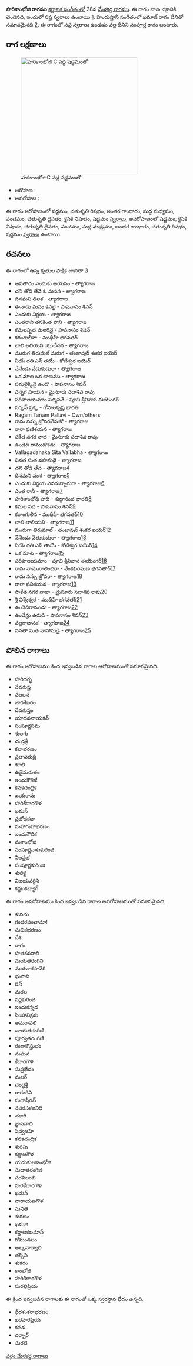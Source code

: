 {{Infobox ragam
	| name          	= హరికాంభోజి
	| synonym	    	= 
	| mela          	= 28
	| chakra        	= బాణ
	| janaka        	= 
	| type          	= సంపూర్ణ
	| arohanam      	= {{svaraC|S|R2|G3|M1|P|D2|N2|S'}} 
	| avarohanam    	= {{svaraC|S'|N2|D2|P|M1|G3|R2|S}}
	| jeeva         	=
	| chhaya        	=
	| nyasa         	=
	| vishesha      	= 
	| equivalent  		= ఖమాజ్
}}
{{కర్ణాటక సంగీత రాగాలు}}
'''హరికాంభోజి రాగము''' [[కర్ణాటక సంగీతం]]లో 28వ [[మేళకర్త రాగము]]. ఈ రాగం బాణ చక్రానికి చెందినది, ఇందులో సప్త స్వరాలు ఉంటాయి [https://en.wikipedia.org/wiki/Melakarta]. హిందుస్తానీ సంగీతంలో ఖమాజ్ రాగం దీనితో సమానమైనది [https://karnatik.com/hcragatable.shtml]. ఈ రాగంలో సప్త స్వరాలు ఉండడం వల్ల దీనిని సంపూర్ణ రాగం అంటారు.


==రాగ లక్షణాలు==
[[Image:harikambhoji_kb2wiki.png|thumb|right|316px|''హరికాంభోజి'' C వద్ద షడ్జమంతో]]

* ఆరోహణ : {{svaraC|S|R2|G3|M1|P|D2|N2|S'}} 
* అవరోహణ : {{svaraC|S'|N2|D2|P|M1|G3|R2|S}}

ఈ రాగం ఆరోహణంలో షడ్జమం, చతుశృతి రిషభం, అంతర గాంధారం, సుద్ద మధ్యమం, పంచమం, చతుశృతి దైవతం, కైసికి నిషాదం, షడ్జమం [[స్వరాలు]], అవరోహణంలో షడ్జమం, కైసికి నిషాదం, చతుశృతి దైవతం, పంచమం, సుద్ద మధ్యమం, అంతర గాంధారం, చతుశృతి రిషభం, షడ్జమం [[స్వరాలు]] ఉంటాయి.

==రచనలు==
ఈ రాగంలో ఉన్న కృతుల పాక్షిక జాబితా [https://github.com/ssrihari/ragavardhini/blob/master/ragas/kritis.psv]
* అవతారం ఎందుకు ఆయసం - త్యాగరాజ
* చని తోడి తేవె ఓ మనస - త్యాగరాజ
* దినమని  తిలక - త్యాగరాజ
* ఈనాడు మనం కవలై - పాపనాసం  శివన్
* ఎందుకు నిర్దయ - త్యాగరాజ
* ఎంతరాని తనకెంత పొని - త్యాగరాజ
* కమలప్పద  మలరినై - పాపనాసం  శివన్
* కరంగులీనా - ముథీహ్ భగవతర్
* లాలి లలియని యుచేదర - త్యాగరాజ
* మురుగ తిరుమల్ మరుగ - తంజావుర్ శంకర ఐయెర్
* నీయే గతి ఎన్ తయే - కోటీశ్వర ఐయెర్
* నేనేండు  వేడుకుడురా - త్యాగరాజ
* ఒక మాట ఒక బాణము - త్యాగరాజ
* పమలైక్కినై ఉందొ - పాపనాసం  శివన్
* పన్నగ  షాయన - మైసూరు సదాశివ రావు
* పరిపాలయమాం  పద్మసనే - పూచి శ్రీనివాస ఈయెంగర్
* పర్కప్ ప్రక్క - గోపాలకృష్ణ భారతి
* Ragam Tanam Pallavi - Own/others
* రామ నన్ను బ్రోవరవేమకో - త్యాగరాజ
* రారా ఫణిశయన - త్యాగరాజ
* సకేత నగర నాథ - మైసూరు సదాశివ రావు
* ఉండెది రాముడొకడు - త్యాగరాజ
* Vallagadanaka Sita Vallabha - త్యాగరాజ
* వినత సుత వహనుడై - త్యాగరాజ
* చని తోడి తేవె - త్యాగరాజ[http://www.karnatik.com/c2236.shtml]
* దినమని వంశ - త్యాగరాజ[http://www.karnatik.com/c2265.shtml]
* ఎందుకు నిర్దయ ఎవరున్నారురా - త్యాగరాజ[http://www.karnatik.com/c2292.shtml]
* ఎంత రానీ - త్యాగరాజ[http://www.karnatik.com/c2308.shtml]
* హరికాంభోధి పాది - శుద్ధానంద  భారతి[http://www.karnatik.com/c1626.shtml]
* కమల పద - పాపనాసం  శివన్[http://www.karnatik.com/c1578.shtml]
* కరాంగులీన - ముథీహ్ భగవతర్[http://www.karnatik.com/c2039.shtml]
* లాలి లాలియని - త్యాగరాజ[http://www.karnatik.com/c2525.shtml]
* మురుగా తిరుమాల్ - తంజావుర్ శంకర ఐయెర్[http://www.karnatik.com/c2956.shtml]
* నేనేండు వెతుకుదురా - త్యాగరాజ[http://www.karnatik.com/c2599.shtml]
* నీయే గతి ఎన్ తాయే - కోటీశ్వర ఐయెర్[http://www.karnatik.com/c1784.shtml]
* ఒక మాట - త్యాగరాజ[http://www.karnatik.com/c2687.shtml]
* పరిపాలయమాం - పూచి శ్రీనివాస ఈయెంగర్[http://www.karnatik.com/c3248.shtml]
* రామ నామొరాలించరా - వేంకటరమణ భగవతార్[http://www.karnatik.com/c3203.shtml]
* రామ నన్ను బ్రోవరా - త్యాగరాజ[http://www.karnatik.com/c2757.shtml]
* రారా ఫనిశయన - త్యాగరాజ[http://www.karnatik.com/c2789.shtml]
* సాకేత నగర నాథా - మైసూరు సదాశివ రావు[http://www.karnatik.com/c2879.shtml]
* శ్రీ విశ్వేశ్వర - ముథీహ్ భగవతర్[http://www.karnatik.com/c1947.shtml]
* ఉండెదిరాముడు - త్యాగరాజ[http://www.karnatik.com/c1082.shtml]
* ఉండేన్రు  ఉరుడి - పాపనాసం  శివన్[http://www.karnatik.com/c1563.shtml]
* వల్లగాదానక - త్యాగరాజ[http://www.karnatik.com/c2911.shtml]
* వినతా సుత వాహానుడై - త్యాగరాజ[http://www.karnatik.com/c2938.shtml]




==పోలిన రాగాలు==
ఈ రాగం ఆరోహణము కింద ఇవ్వబడిన రాగాల ఆరోహణముతో సమానమైనది.
* హరిధర్భ
* దేవగుప్త
* సలలస
* జారశేఖరం
* దేవగుప్తం
* యాదవనాయకన్
* సంపూర్ణసమ
* శులగు
* చంద్రశ్రీ
* కలాభరణం
* ప్రతాపరుద్రి
* శూలి
* ఉజైమరుతం
* ఇందుకౌశిక!
* కనకచంద్రిక
* జయరామ
* హరికేదారగౌళ
* ఖమస్
* ప్రబోధకదా
* మహాగుహాభరణం
* ఇందుగౌలిక
* మకాంభోజి
* సంపూర్ణనాటకురంజి
* నీలప్రభ
* సంపూర్ణకురింజి
* శులికై
* విజయవర్ధిని
* కర్ణటకబ్యాగ్

ఈ రాగం అవరోహణము కింద ఇవ్వబడిన రాగాల అవరోహణముతో సమానమైనది.
* శునచు
* గంధరపంచామా!
* సుచికభరణం
* దేశి
* రాగం
* హతకవరాలి
* మయతరంగిని
* మయూరసావేరి
* భుసాని
* డెస్
* మరల
* వర్ణకురింజి
* ఇందుకన్నడ
* సింహావిక్రమ
* అమరావలి
* చాయతరంగిణి
* పూర్వతరంగిణి
* రంగాకౌస్తుభం
* మఘవ
* కేదారగౌళ
* సుప్రభేదం
* మలర్
* చంద్రశ్రీ
* రాగంగిని
* సుధాషీరన్
* నవరసకలనిధి
* చకారి
* జ్ఞానవాది
*  షెవ్వజహి
* కనకచంద్రిక
* శురవు
* కర్ణాటగౌళ
* యదుకులకాంభోజి
* సుధాతరంగిణి
* సరవిలంబి
* హరికేదారగౌళ
* ఖమస్
* నారాయణగౌళ
* సునితి
*  శురణం
* ఖమజి
* కర్ణాటకఖమాస్
*  గోమండలం
* అల్కవార్వాలి
* తక్కేసి
* శుకరం
* కాంభోజి
* హరికేదారగౌళ
* సురభిప్రియ

ఈ క్రింద ఇవ్వబడిన రాగాలకు ఈ రాగంతో ఒక్క స్వరస్థాన భేదం ఉన్నది.
* ధీరశంకరాభరణం
* ఖరహరప్రియ
* కనడ
* దర్బార్
* సురటి



[[వర్గం:మేళకర్త రాగాలు]]